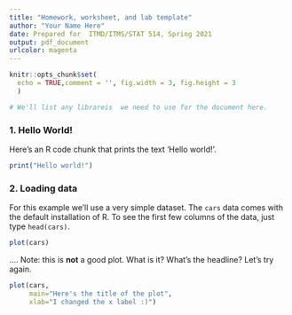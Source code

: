 ```yaml
---
title: "Homework, worksheet, and lab template"
author: "Your Name Here"
date: Prepared for  ITMD/ITMS/STAT 514, Spring 2021
output: pdf_document
urlcolor: magenta
---
```



```r
knitr::opts_chunk$set(
  echo = TRUE,comment = '', fig.width = 3, fig.height = 3
  )
```


```r
# We'll list any librareis  we need to use for the document here. 
```

### 1.  Hello World!

Here's an R code chunk that prints the text 'Hello world!'.

```r
print("Hello world!")
```

### 2. Loading data

For this example we'll use a very simple dataset.  The `cars` data comes with the default installation of R.  To see the first few columns of the data, just type `head(cars)`.

```r
plot(cars)
```

.... Note: this is **not** a good plot. What is it? What's the headline? 
Let's try again. 

```r
plot(cars, 
     main="Here's the title of the plot",
     xlab="I changed the x label :)")
```

